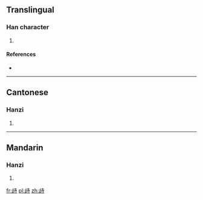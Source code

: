 ==Translingual==

===Han character===
{{Han char|rn=77|rad=止|as=06|sn=10|four=2414<sub>1</sub>|canj=卜一土木戈 (YMGDI)}}

# {{defn|Han|sort=止06}}

====References====
* {{Han ref|kx=0576.180|dkj=16293|dj=0966.200|hdz=21442.070|uh=6B6D|ud=27501|bh=D1FA|bd=53754}}

----

==Cantonese==

===Hanzi===
{{yue-hanzi|jyut=|y=ji6}}

# {{defn|lang=yue|sort=止06}}

----

==Mandarin==

===Hanzi===
{{cmn-hanzi|pin=[[chí]] ([[chi2]])|wg=ch'ih<sup>2</sup>}}

# {{defn|lang=cmn|sort=止06}}

[[fr:歭]]
[[pl:歭]]
[[zh:歭]]